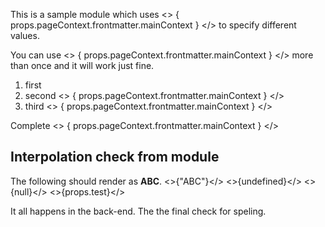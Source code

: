 This is a sample module which uses <> { props.pageContext.frontmatter.mainContext } </> to specify different values.

You can use <> { props.pageContext.frontmatter.mainContext } </> more than once and it will work just fine.


1. first
2. second <> { props.pageContext.frontmatter.mainContext } </>
3. third <> { props.pageContext.frontmatter.mainContext } </>

Complete <> { props.pageContext.frontmatter.mainContext } </>

## Interpolation check from module

The following should render as **ABC**.
<>{"ABC"}</>
<>{undefined}</>
<>{null}</>
<>{props.test}</>

It all happens in the back-end. The the final check for speling.